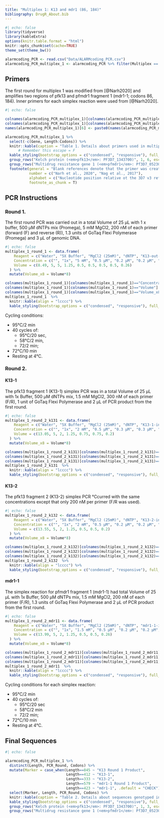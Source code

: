 ```yaml
---
title: "Multiplex 1: K13 and mdr1 (86, 184)"
bibliography: DrugR_About.bib
---
```


```r
#| echo: false
library(tidyverse)
library(kableExtra)
options(knitr.table.format = "html") 
knitr::opts_chunk$set(cache=TRUE)
theme_set(theme_bw())

alarmcoding_PCR <- read.csv("Data/ALARMcoding_PCR.csv")
alarmcoding_PCR_multiplex_1 <- alarmcoding_PCR %>% filter(Multiplex == 1)
```

## Primers

The first round for multiplex 1 was modified from [@Narh2020] and amplifies two regions of pfk13 and pfmdr1 fragment 1 (mdr1-1; codons 86, 184). Inner primers for each simplex reaction were used from [@Narh2020].

```r
#| echo: false

colnames(alarmcoding_PCR_multiplex_1)[colnames(alarmcoding_PCR_multiplex_1)=="Nucleotide.position"] <- "Nucleotide position"
colnames(alarmcoding_PCR_multiplex_1)[colnames(alarmcoding_PCR_multiplex_1)=="Sequence"] <- "Sequence (5' to 3')"
names(alarmcoding_PCR_multiplex_1)[6] <- paste0(names(alarmcoding_PCR_multiplex_1)[6],  footnote_marker_alphabet(1))

alarmcoding_PCR_multiplex_1 %>%
  select(-c(Gene, Length:Codons)) %>% 
  knitr::kable(caption = "Table 1. Details about primers used in multiplex 1 of the <em>ALARM</em>coding PCR genotyping protocol", align = "lcccc", escape = FALSE) %>% 
      # Remember this escape = F
  kable_styling(bootstrap_options = c("condensed", "responsive"), full_width = T) %>% 
  group_rows("Kelch protein (<em>pfk13</em>: PF3D7_1343700)", 1, 6, escape = FALSE) %>% 
  group_rows("Multidrug resistance gene 1 (<em>pfmdr1</em>: Pf3D7_0523000)", 7, 10, escape = FALSE) %>%
  footnote(general = "Blank references denote that the primer was created by this author. Manuscript in preparation.",
           number = c("Narh et al., 2020", "Nag et al., 2017"),
           alphabet = c("Nucleotide position relative ot the 3D7 v3 reference genome"),
           footnote_as_chunk = T)
```

## PCR Instructions

### Round 1.

The first round PCR was carried out in a total Volume of 25 μL with 1 x buffer, 500 μM dNTPs mix (Promega), 5 mM MgCl2, 200 nM of each primer (forward (F) and reverse (R)), 1.3 units of GoTaq Flexi Polymerase (Promega) and 3 μL of genomic DNA.

```r
#| echo: false
multiplex_1_round_1 <- data.frame(
    Reagent = c("Water", "5X Buffer", "MgCl2 (25mM)", "dNTP", "K13-out-F", "K13-out-R", "mdr1-1-out-F", "mdr1-1-out-R", "G2 Flexi Taq (5U/μL)"), 
    Concentration = c("", "1x", "5 mM", "0.5 μM", "0.2 μM", "0.2 μM", "0.2 μM", "0.2 μM", "1.3 U/μL"), 
    Volume = c(8.49, 5, 5, 1.25, 0.5, 0.5, 0.5, 0.5, 0.26)
  ) %>% 
  mutate(Volume_x8 = Volume*8)

colnames(multiplex_1_round_1)[colnames(multiplex_1_round_1)=="Concentration"] <- "Final Concentration"
colnames(multiplex_1_round_1)[colnames(multiplex_1_round_1)=="Volume"] <- "Volume x1 (μL)"
colnames(multiplex_1_round_1)[colnames(multiplex_1_round_1)=="Volume_x8"] <- "Volume x8 (μL)"
multiplex_1_round_1  %>% 
  knitr::kable(align = "lcccc") %>% 
  kable_styling(bootstrap_options = c("condensed", "responsive"), full_width = T)  
```

Cycling conditions:

-   95°C/2 min
-   40 cycles of:
    -   95°C/20 sec,
    -   58°C/2 min,
    -   72/2 min;
-   72°C/10 min
-   Resting at 4°C.

### Round 2.

::: panel-tabset
#### K13-1

The pfk13 fragment 1 (K13-1) simplex PCR was in a total Volume of 25 μL with 1x Buffer, 500 μM dNTPs mix, 1.5 mM MgCl2, 300 nM of each primer (F/R), 1 unit of GoTaq Flexi Polymerase and 2 μL of PCR product from the first round.

```r
#| echo: false
multiplex_1_round_2_k131 <- data.frame(
    Reagent = c("Water", "5X Buffer", "MgCl2 (25mM)", "dNTP", "K13-1-in-F", "K13-1-in-R", "G2 Flexi Taq (5U/μL)"), 
    Concentration = c("", "1x", "2 mM", "0.5 μM", "0.3 μM", "0.3 μM", "1 U/μL"), 
    Volume = c(13.05, 5, 2, 1.25, 0.75, 0.75, 0.2)
  ) %>% 
  mutate(Volume_x8 = Volume*8)

colnames(multiplex_1_round_2_k131)[colnames(multiplex_1_round_2_k131)=="Concentration"] <- "Final Concentration"
colnames(multiplex_1_round_2_k131)[colnames(multiplex_1_round_2_k131)=="Volume"] <- "Volume x1 (μL)"
colnames(multiplex_1_round_2_k131)[colnames(multiplex_1_round_2_k131)=="Volume_x8"] <- "Volume x8 (μL)"
multiplex_1_round_2_k131  %>% 
  knitr::kable(align = "lcccc") %>% 
  kable_styling(bootstrap_options = c("condensed", "responsive"), full_width = T)  
```

#### K13-2

The pfk13 fragment 2 (K13-2) simplex PCR °Ccurred with the same concentrations except that only 200 nM per primer (F/R was used).

```r
#| echo: false
multiplex_1_round_2_k132 <- data.frame(
    Reagent = c("Water", "5X Buffer", "MgCl2 (25mM)", "dNTP", "K13-2-in-F", "K13-2-in-R", "G2 Flexi Taq (5U/μL)"), 
    Concentration = c("", "1x", "2 mM", "0.5 μM", "0.2 μM", "0.2 μM", "1 U/μL"), 
    Volume = c(13.55, 5, 2, 1.25, 0.5, 0.5, 0.2)
  ) %>% 
  mutate(Volume_x8 = Volume*8)

colnames(multiplex_1_round_2_k132)[colnames(multiplex_1_round_2_k132)=="Concentration"] <- "Final Concentration"
colnames(multiplex_1_round_2_k132)[colnames(multiplex_1_round_2_k132)=="Volume"] <- "Volume x1 (μL)"
colnames(multiplex_1_round_2_k132)[colnames(multiplex_1_round_2_k132)=="Volume_x8"] <- "Volume x8 (μL)"
multiplex_1_round_2_k132  %>% 
  knitr::kable(align = "lcccc") %>% 
  kable_styling(bootstrap_options = c("condensed", "responsive"), full_width = T)  
```

#### mdr1-1

The simplex reaction for pfmdr1 fragment 1 (mdr1-1) had total Volume of 25 μL with 1x Buffer, 500 μM dNTPs mix, 1.5 mM MgCl2, 200 nM of each primer (F/R), 1.3 units of GoTaq Flexi Polymerase and 2 μL of PCR product from the first round.

```r
#| echo: false
multiplex_1_round_2_mdr11 <- data.frame(
    Reagent = c("Water", "5X Buffer", "MgCl2 (25mM)", "dNTP", "mdr1-1-in-F", "mdr1-1-in-R", "G2 Flexi Taq (5U/μL)"), 
    Concentration = c("", "1x", "1.5 mM", "0.5 μM", "0.2 μM", "0.2 μM", "1.3 U/μL"), 
    Volume = c(13.99, 5, 2, 1.25, 0.5, 0.5, 0.26)
  ) %>% 
  mutate(Volume_x8 = Volume*8)

colnames(multiplex_1_round_2_mdr11)[colnames(multiplex_1_round_2_mdr11)=="Concentration"] <- "Final Concentration"
colnames(multiplex_1_round_2_mdr11)[colnames(multiplex_1_round_2_mdr11)=="Volume"] <- "Volume x1 (μL)"
colnames(multiplex_1_round_2_mdr11)[colnames(multiplex_1_round_2_mdr11)=="Volume_x8"] <- "Volume x8 (μL)"
multiplex_1_round_2_mdr11  %>% 
  knitr::kable(align = "lcccc") %>% 
  kable_styling(bootstrap_options = c("condensed", "responsive"), full_width = T)  
```
:::

Cycling conditions for each simplex reaction:

-   95°C/2 min
-   40 cycles of:
    -   95°C/20 sec
    -   58°C/2 min
    -   72/2 min;
-   72°C/10 min
-   Resting at 4°C.

## Final Sequences

```r
#| echo: false

alarmcoding_PCR_multiplex_1 %>%
  distinct(Length, PCR_Round, Codons) %>% 
  mutate(Marker = case_when(Length==845 ~ "K13 Round 1 Product",
                            Length==412 ~ "K13-1",
                            Length==333 ~ "K13-2",
                            Length==579 ~ "mdr1-1 Round 1 Product",
                            Length==423 ~ "mdr1-1", .default = "CHECK")) %>%
  select(Marker, Length, PCR_Round, Codons) %>% 
  knitr::kable(caption = "Table 2. Details about sequences genotyped in the multiplex 1 of the <em>ALARM</em>coding protocol", align = "lcccc", escape = FALSE) %>% 
  kable_styling(bootstrap_options = c("condensed", "responsive"), full_width = T) %>% 
  group_rows("Kelch protein (<em>pfk13</em>: PF3D7_1343700)", 1, 3, escape = FALSE) %>% 
  group_rows("Multidrug resistance gene 1 (<em>pfmdr1</em>: Pf3D7_0523000)", 4, 5, escape = FALSE)
```
